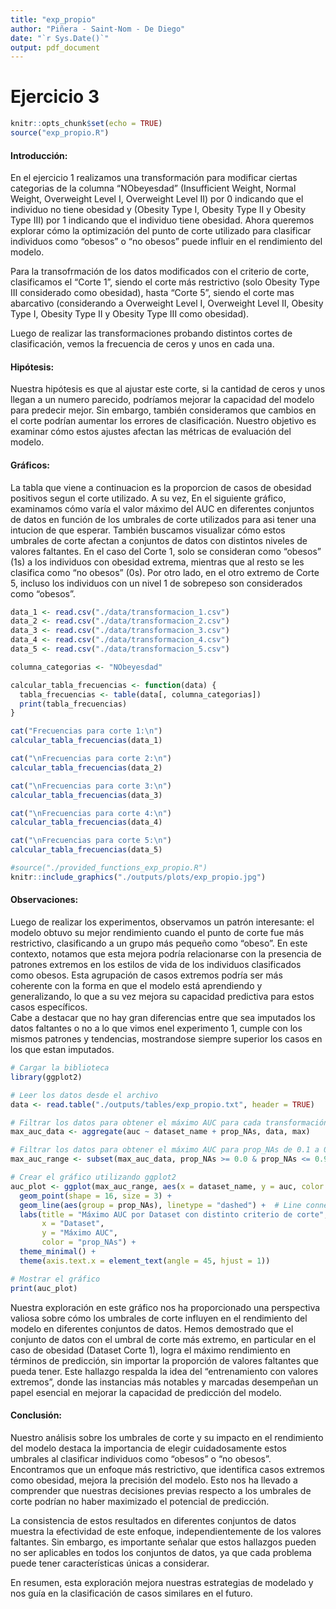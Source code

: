 ```yaml
---
title: "exp_propio"
author: "Piñera - Saint-Nom - De Diego"
date: "`r Sys.Date()`"
output: pdf_document
---
```


# Ejercicio 3

```r
knitr::opts_chunk$set(echo = TRUE)
source("exp_propio.R")
```

#### Introducción:

En el ejercicio 1 realizamos una transformación para modificar ciertas categorias de la columna "NObeyesdad" (Insufficient Weight, Normal Weight, Overweight Level I, Overweight Level II) por 0 indicando que el individuo no tiene obesidad y (Obesity Type I, Obesity Type II y Obesity Type III) por 1 indicando que el individuo tiene obesidad. Ahora queremos explorar cómo la optimización del punto de corte utilizado para clasificar individuos como "obesos" o "no obesos" puede influir en el rendimiento del modelo.

Para la transofrmación de los datos modificados con el criterio de corte, clasificamos el "Corte 1", siendo el corte más restrictivo (solo Obesity Type III considerado como obesidad), hasta "Corte 5", siendo el corte mas abarcativo (considerando a Overweight Level I, Overweight Level II, Obesity Type I, Obesity Type II y Obesity Type III como obesidad).

Luego de realizar las transformaciones probando distintos cortes de clasificación, vemos la frecuencia de ceros y unos en cada una.

#### Hipótesis:

Nuestra hipótesis es que al ajustar este corte, si la cantidad de ceros y unos llegan a un numero parecido, podríamos mejorar la capacidad del modelo para predecir mejor. Sin embargo, también consideramos que cambios en el corte podrían aumentar los errores de clasificación. Nuestro objetivo es examinar cómo estos ajustes afectan las métricas de evaluación del modelo.

#### Gráficos:

La tabla que viene a continuacion es la proporcion de casos de obesidad positivos segun el corte utilizado. A su vez, En el siguiente gráfico, examinamos cómo varía el valor máximo del AUC en diferentes conjuntos de datos en función de los umbrales de corte utilizados para asi tener una intucion de que esperar. También buscamos visualizar cómo estos umbrales de corte afectan a conjuntos de datos con distintos niveles de valores faltantes. En el caso del Corte 1, solo se consideran como "obesos" (1s) a los individuos con obesidad extrema, mientras que al resto se les clasifica como "no obesos" (0s). Por otro lado, en el otro extremo de Corte 5, incluso los individuos con un nivel 1 de sobrepeso son considerados como "obesos".

```r
data_1 <- read.csv("./data/transformacion_1.csv")
data_2 <- read.csv("./data/transformacion_2.csv")
data_3 <- read.csv("./data/transformacion_3.csv")
data_4 <- read.csv("./data/transformacion_4.csv")
data_5 <- read.csv("./data/transformacion_5.csv")

columna_categorias <- "NObeyesdad"

calcular_tabla_frecuencias <- function(data) {
  tabla_frecuencias <- table(data[, columna_categorias])
  print(tabla_frecuencias)
}

cat("Frecuencias para corte 1:\n")
calcular_tabla_frecuencias(data_1)

cat("\nFrecuencias para corte 2:\n")
calcular_tabla_frecuencias(data_2)

cat("\nFrecuencias para corte 3:\n")
calcular_tabla_frecuencias(data_3)

cat("\nFrecuencias para corte 4:\n")
calcular_tabla_frecuencias(data_4)

cat("\nFrecuencias para corte 5:\n")
calcular_tabla_frecuencias(data_5)
```

```r
#source("./provided_functions_exp_propio.R")
knitr::include_graphics("./outputs/plots/exp_propio.jpg")
```

#### Observaciones:

Luego de realizar los experimentos, observamos un patrón interesante: el modelo obtuvo su mejor rendimiento cuando el punto de corte fue más restrictivo, clasificando a un grupo más pequeño como "obeso". En este contexto, notamos que esta mejora podría relacionarse con la presencia de patrones extremos en los estilos de vida de los individuos clasificados como obesos. Esta agrupación de casos extremos podría ser más coherente con la forma en que el modelo está aprendiendo y generalizando, lo que a su vez mejora su capacidad predictiva para estos casos específicos.\
Cabe a destacar que no hay gran diferencias entre que sea imputados los datos faltantes o no a lo que vimos enel experimento 1, cumple con los mismos patrones y tendencias, mostrandose siempre superior los casos en los que estan imputados.

```r
# Cargar la biblioteca
library(ggplot2)

# Leer los datos desde el archivo
data <- read.table("./outputs/tables/exp_propio.txt", header = TRUE)

# Filtrar los datos para obtener el máximo AUC para cada transformación y prop_NAs
max_auc_data <- aggregate(auc ~ dataset_name + prop_NAs, data, max)

# Filtrar los datos para obtener el máximo AUC para prop_NAs de 0.1 a 0.9
max_auc_range <- subset(max_auc_data, prop_NAs >= 0.0 & prop_NAs <= 0.9)

# Crear el gráfico utilizando ggplot2
auc_plot <- ggplot(max_auc_range, aes(x = dataset_name, y = auc, color = factor(prop_NAs))) +
  geom_point(shape = 16, size = 3) +
  geom_line(aes(group = prop_NAs), linetype = "dashed") +  # Line connecting points
  labs(title = "Máximo AUC por Dataset con distinto criterio de corte",
       x = "Dataset",
       y = "Máximo AUC",
       color = "prop_NAs") +
  theme_minimal() +
  theme(axis.text.x = element_text(angle = 45, hjust = 1))

# Mostrar el gráfico
print(auc_plot)
```

Nuestra exploración en este gráfico nos ha proporcionado una perspectiva valiosa sobre cómo los umbrales de corte influyen en el rendimiento del modelo en diferentes conjuntos de datos. Hemos demostrado que el conjunto de datos con el umbral de corte más extremo, en particular en el caso de obesidad (Dataset Corte 1), logra el máximo rendimiento en términos de predicción, sin importar la proporción de valores faltantes que pueda tener. Este hallazgo respalda la idea del "entrenamiento con valores extremos", donde las instancias más notables y marcadas desempeñan un papel esencial en mejorar la capacidad de predicción del modelo.

#### Conclusión:

Nuestro análisis sobre los umbrales de corte y su impacto en el rendimiento del modelo destaca la importancia de elegir cuidadosamente estos umbrales al clasificar individuos como "obesos" o "no obesos". Encontramos que un enfoque más restrictivo, que identifica casos extremos como obesidad, mejora la precisión del modelo. Esto nos ha llevado a comprender que nuestras decisiones previas respecto a los umbrales de corte podrían no haber maximizado el potencial de predicción.

La consistencia de estos resultados en diferentes conjuntos de datos muestra la efectividad de este enfoque, independientemente de los valores faltantes. Sin embargo, es importante señalar que estos hallazgos pueden no ser aplicables en todos los conjuntos de datos, ya que cada problema puede tener características únicas a considerar.

En resumen, esta exploración mejora nuestras estrategias de modelado y nos guía en la clasificación de casos similares en el futuro.
